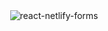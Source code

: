
<center>
  <img
    src='cover.png'
    alt='react-netlify-forms'
    title='react-netlify-forms'
    style={{ padding: '1rem 0.5rem 0rem 0.5rem', maxHeight: '140px' }}
  />
</center>

<Readme />
